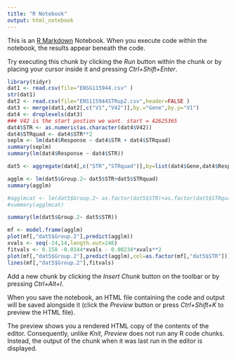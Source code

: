 ```yaml
---
title: "R Notebook"
output: html_notebook
---
```


This is an [R Markdown](http://rmarkdown.rstudio.com) Notebook. When you execute code within the notebook, the results appear beneath the code. 

Try executing this chunk by clicking the *Run* button within the chunk or by placing your cursor inside it and pressing *Ctrl+Shift+Enter*. 

```r
library(tidyr)
dat1 <- read.csv(file="ENSG115944.csv" )
str(dat1)
dat2 <- read.csv(file="ENS115944STRup2.csv",header=FALSE )
dat3 <- merge(dat1,dat2[,c("V1","V42")],by.="Gene",by.y="V1")
dat4 <- droplevels(dat3)
### V42 is the start postion we want. start = 42625365
dat4$STR <- as.numeric(as.character(dat4$V42))
dat4$STRquad <- dat4$STR**2
seplm <- lm(dat4$Response ~ dat4$STR + dat4$STRquad)
summary(seplm)
summary(lm(dat4$Response ~ dat4$STR))

dat5 <- aggregate(dat4[,c("STR","STRquad")],by=list(dat4$Gene,dat4$Response),FUN=sum,na.rm=TRUE)

agglm <- lm(dat5$Group.2~ dat5$STR+dat5$STRquad)
summary(agglm)

#agglmcat <- lm(dat5$Group.2~ as.factor(dat5$STR)+as.factor(dat5$STRquad))
#summary(agglmcat)

summary(lm(dat5$Group.2~ dat5$STR))

mf <- model.frame(agglm)
plot(mf[,"dat5$Group.2"],predict(agglm))
xvals <- seq(-24,14,length.out=246)
fitvals <- 0.158 -0.0144*xvals - 0.00234*xvals**2
plot(mf[,"dat5$Group.2"],predict(agglm),col=as.factor(mf[,"dat5$STR"]))
lines(mf[,"dat5$Group.2"],fitvals)
```

Add a new chunk by clicking the *Insert Chunk* button on the toolbar or by pressing *Ctrl+Alt+I*.

When you save the notebook, an HTML file containing the code and output will be saved alongside it (click the *Preview* button or press *Ctrl+Shift+K* to preview the HTML file).

The preview shows you a rendered HTML copy of the contents of the editor. Consequently, unlike *Knit*, *Preview* does not run any R code chunks. Instead, the output of the chunk when it was last run in the editor is displayed.
